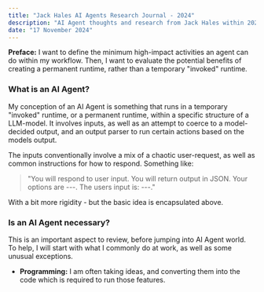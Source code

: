 ```yaml
---
title: "Jack Hales AI Agents Research Journal - 2024"
description: "AI Agent thoughts and research from Jack Hales within 2024."
date: "17 November 2024"
---
```


**Preface:** I want to define the minimum high-impact activities an agent can do within my workflow. Then, I want to evaluate the potential benefits of creating a permanent runtime, rather than a temporary "invoked" runtime.

### What is an AI Agent?

My conception of an AI Agent is something that runs in a temporary "invoked" runtime, or a permanent runtime, within a specific structure of a LLM-model. It involves inputs, as well as an attempt to coerce to a model-decided output, and an output parser to run certain actions based on the models output.

The inputs conventionally involve a mix of a chaotic user-request, as well as common instructions for how to respond. Something like: 

> "You will respond to user input. You will return output in JSON. Your options are ---. The users input is: ---."

With a bit more rigidity - but the basic idea is encapsulated above.

### Is an AI Agent necessary?

This is an important aspect to review, before jumping into AI Agent world. To help, I will start with what I commonly do at work, as well as some unusual exceptions.

- **Programming:** I am often taking ideas, and converting them into the code which is required to run those features.


